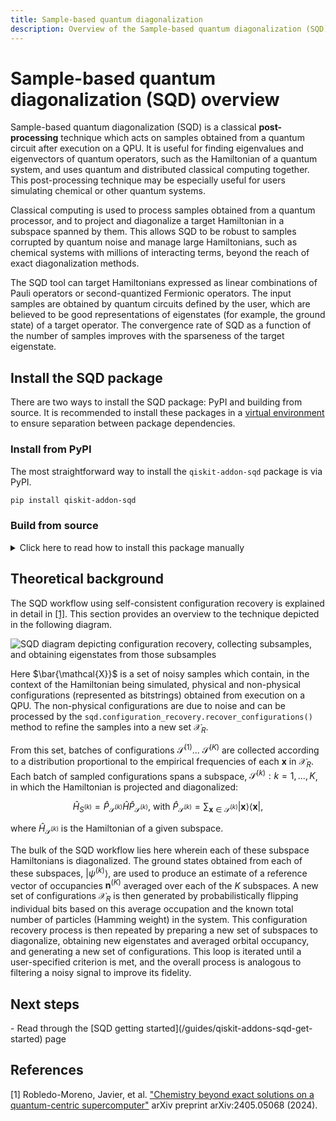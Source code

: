 ```yaml
---
title: Sample-based quantum diagonalization
description: Overview of the Sample-based quantum diagonalization (SQD) workflow
---
```


# Sample-based quantum diagonalization (SQD) overview

Sample-based quantum diagonalization (SQD) is a classical **post-processing** technique which acts on samples obtained from a quantum circuit after execution on a QPU. It is useful for finding eigenvalues and eigenvectors of quantum operators, such as the Hamiltonian of a quantum system, and uses quantum and distributed classical computing together. This post-processing technique may be especially useful for users simulating chemical or other quantum systems.

Classical computing is used to process samples obtained from a quantum processor, and to project and diagonalize a target Hamiltonian in a subspace spanned by them. This allows SQD to be robust to samples corrupted by quantum noise and manage large Hamiltonians, such as chemical systems with millions of interacting terms, beyond the reach of exact diagonalization methods.

The SQD tool can target Hamiltonians expressed as linear combinations of Pauli operators or second-quantized Fermionic operators. The input samples are obtained by quantum circuits defined by the user, which are believed to be good representations of eigenstates (for example, the ground state) of a target operator. The convergence rate of SQD as a function of the number of samples improves with the sparseness of the target eigenstate.

## Install the SQD package

There are two ways to install the SQD package: PyPI and building from source. It is recommended to install these packages in a [virtual environment](https://docs.python.org/3.10/tutorial/venv.html) to ensure separation between package dependencies.

### Install from PyPI

The most straightforward way to install the `qiskit-addon-sqd` package is via PyPI.

```bash
pip install qiskit-addon-sqd
```

### Build from source

<details>
<summary>
Click here to read how to install this package manually

</summary>
If you wish to contribute to this package or want to install it manually, first clone the repository:

```bash
git clone git@github.com:Qiskit/qiskit-addon-sqd.git
```

and install the package via `pip`. The repository also contains example notebooks that you can run. If you plan on developing in the repository, you can install the `dev` dependencies.

Adjust the options to suit your needs.

```bash
pip install tox notebook -e '.[notebook-dependencies, dev]'
```
</details>


## Theoretical background

The SQD workflow using self-consistent configuration recovery is explained in detail in [[1]](#references). This section provides an overview to the technique depicted in the following diagram.

![SQD diagram depicting configuration recovery, collecting subsamples, and obtaining eigenstates from those subsamples](/images/guides/qiskit-addons/sqd_diagram.avif)

Here $\bar{\mathcal{X}}$ is a set of noisy samples which contain, in the context of the Hamiltonian being simulated, physical and non-physical configurations (represented as bitstrings) obtained from execution on a QPU. The non-physical configurations are due to noise and can be processed by the `sqd.configuration_recovery.recover_configurations()` method to refine the samples into a new set $\mathcal{X}_R$. 

From this set, batches of configurations $\mathcal{S}^{(1)}...\ \mathcal{S}^{(K)}$ are collected according to a distribution proportional to the empirical frequencies of each $\mathbf{x}$ in $\mathcal{X}_R$. Each batch of sampled configurations spans a subspace, $\mathcal{S}^{(k)}: k = 1, ..., K$, in which the Hamiltonian is projected and diagonalized:

$$ \hat{H}_{S^{(k)}} = \hat{P}_{\mathcal{S}^{(k)}}\hat{H}\hat{P}_{\mathcal{S}^{(k)}}\text{, with } \hat{P}_{\mathcal{S}^{(k)}} = \sum_{\mathbf{x} \in \mathcal{S}^{(k)}} |\mathbf{x}\rangle\langle\mathbf{x}|,$$

where $\hat{H}_{\mathcal{S}^{(k)}}$ is the Hamiltonian of a given subspace.

The bulk of the SQD workflow lies here wherein each of these subspace Hamiltonians is diagonalized. The ground states obtained from each of these subspaces, $|\psi^{(k)}\rangle$, are used to produce an estimate of a reference vector of occupancies $\mathbf{n}^{(K)}$ averaged over each of the $K$ subspaces. A new set of configurations $\mathcal{X}_R$ is then generated by probabilistically flipping individual bits based on this average occupation and the known total number of particles (Hamming weight) in the system. This configuration recovery process is then repeated by preparing a new set of subspaces to diagonalize, obtaining new eigenstates and averaged orbital occupancy, and generating a new set of configurations. This loop is iterated until a user-specified criterion is met, and the overall process is analogous to filtering a noisy signal to improve its fidelity.


## Next steps

<Admonition type="tip" title="Recommendations">
    - Read through the [SQD getting started](/guides/qiskit-addons-sqd-get-started) page 
</Admonition>

## References

[1] Robledo-Moreno, Javier, et al. ["Chemistry beyond exact solutions on a quantum-centric supercomputer"](https://arxiv.org/abs/2405.05068) arXiv preprint arXiv:2405.05068 (2024).